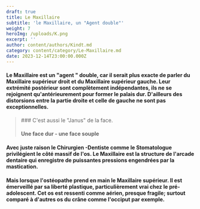```yaml
---
draft: true
title: Le Maxillaire
subtitle: 'le Maxillaire, un "Agent double"'
weight: 7
heroImg: /uploads/K.png
excerpt: ''
author: content/authors/Kindt.md
category: content/category/Le-Maxillaire.md
date: 2023-12-14T23:00:00.000Z
---
```


#### Le Maxillaire est un "agent " double, car il serait plus exacte de parler du Maxillaire supérieur droit et du Maxillaire supérieur gauche. Leur extrémité postérieur sont complètement indépendantes, ils ne se rejoignent qu'antérieurement pour former le palais dur. D'ailleurs des distorsions entre la partie droite et celle de gauche ne sont pas exceptionnelles.

<Space height={20} />

<BlockQuote>
  ### C'est aussi le "Janus" de la face.

  #### Une face dur - une face souple
</BlockQuote>

<Space height={15} />

#### Avec juste raison le Chirurgien -Dentiste comme le Stomatologue privilégient le côté massif de l'os. Le Maxillaire est la structure de l'arcade dentaire qui enregistre de puissantes pressions engendrées par la mastication.

<Space height={15} />

#### Mais lorsque l'ostéopathe prend en main le Maxillaire supérieur. Il est émerveillé par sa liberté plastique, particulièrement vrai chez le pré-adolescent. Cet os est ressenti comme aérien, presque fragile; surtout comparé à d'autres os du crâne comme l'occiput par exemple.

<Space height={15} />
